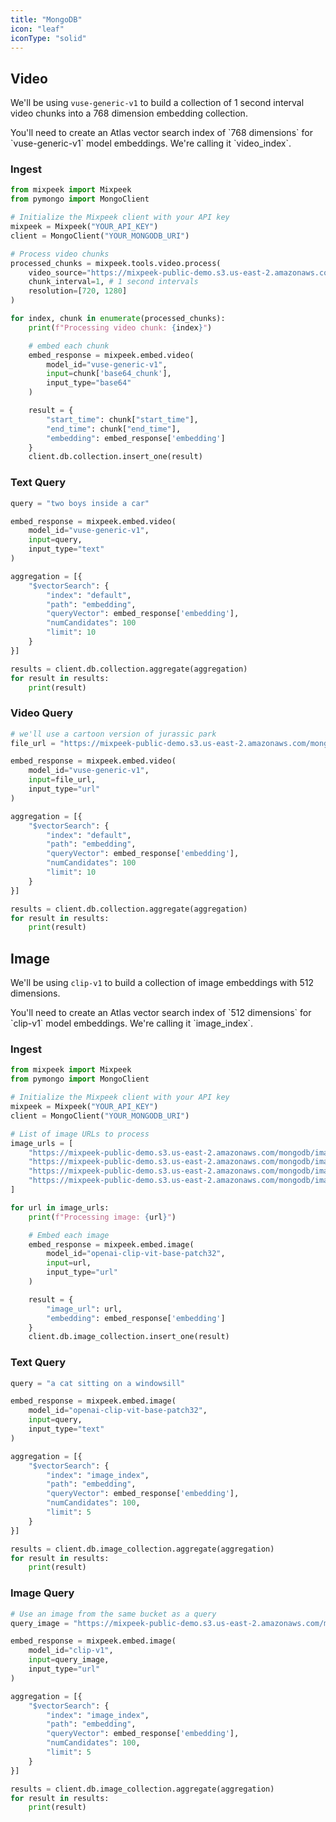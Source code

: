 ```yaml
---
title: "MongoDB"
icon: "leaf"
iconType: "solid"
---
```


## Video

We'll be using `vuse-generic-v1` to build a collection of 1 second interval video chunks into a 768 dimension embedding collection.

<Note>
  You'll need to create an Atlas vector search index of `768 dimensions` for
  `vuse-generic-v1` model embeddings. We're calling it `video_index`.
</Note>

### Ingest

```python
from mixpeek import Mixpeek
from pymongo import MongoClient

# Initialize the Mixpeek client with your API key
mixpeek = Mixpeek("YOUR_API_KEY")
client = MongoClient("YOUR_MONGODB_URI")

# Process video chunks
processed_chunks = mixpeek.tools.video.process(
    video_source="https://mixpeek-public-demo.s3.us-east-2.amazonaws.com/mongodb/Jurassic+Park+(2).mp4",
    chunk_interval=1, # 1 second intervals
    resolution=[720, 1280]
)

for index, chunk in enumerate(processed_chunks):
    print(f"Processing video chunk: {index}")

    # embed each chunk
    embed_response = mixpeek.embed.video(
        model_id="vuse-generic-v1",
        input=chunk['base64_chunk'],
        input_type="base64"
    )

    result = {
        "start_time": chunk["start_time"],
        "end_time": chunk["end_time"],
        "embedding": embed_response['embedding']
    }
    client.db.collection.insert_one(result)
```

### Text Query

```python
query = "two boys inside a car"

embed_response = mixpeek.embed.video(
    model_id="vuse-generic-v1",
    input=query,
    input_type="text"
)

aggregation = [{
    "$vectorSearch": {
        "index": "default",
        "path": "embedding",
        "queryVector": embed_response['embedding'],
        "numCandidates": 100
        "limit": 10
    }
}]

results = client.db.collection.aggregate(aggregation)
for result in results:
    print(result)
```

### Video Query

```python
# we'll use a cartoon version of jurassic park
file_url = "https://mixpeek-public-demo.s3.us-east-2.amazonaws.com/mongodb/rabbit-jurassic.mp4"

embed_response = mixpeek.embed.video(
    model_id="vuse-generic-v1",
    input=file_url,
    input_type="url"
)

aggregation = [{
    "$vectorSearch": {
        "index": "default",
        "path": "embedding",
        "queryVector": embed_response['embedding'],
        "numCandidates": 100
        "limit": 10
    }
}]

results = client.db.collection.aggregate(aggregation)
for result in results:
    print(result)
```

## Image

We'll be using `clip-v1` to build a collection of image embeddings with 512 dimensions.

<Note>
  You'll need to create an Atlas vector search index of `512 dimensions` for
  `clip-v1` model embeddings. We're calling it `image_index`.
</Note>

### Ingest

```python
from mixpeek import Mixpeek
from pymongo import MongoClient

# Initialize the Mixpeek client with your API key
mixpeek = Mixpeek("YOUR_API_KEY")
client = MongoClient("YOUR_MONGODB_URI")

# List of image URLs to process
image_urls = [
    "https://mixpeek-public-demo.s3.us-east-2.amazonaws.com/mongodb/image1.jpg",
    "https://mixpeek-public-demo.s3.us-east-2.amazonaws.com/mongodb/image2.jpg",
    "https://mixpeek-public-demo.s3.us-east-2.amazonaws.com/mongodb/image3.jpg",
    "https://mixpeek-public-demo.s3.us-east-2.amazonaws.com/mongodb/image4.jpg"
]

for url in image_urls:
    print(f"Processing image: {url}")

    # Embed each image
    embed_response = mixpeek.embed.image(
        model_id="openai-clip-vit-base-patch32",
        input=url,
        input_type="url"
    )

    result = {
        "image_url": url,
        "embedding": embed_response['embedding']
    }
    client.db.image_collection.insert_one(result)
```

### Text Query

```python
query = "a cat sitting on a windowsill"

embed_response = mixpeek.embed.image(
    model_id="openai-clip-vit-base-patch32",
    input=query,
    input_type="text"
)

aggregation = [{
    "$vectorSearch": {
        "index": "image_index",
        "path": "embedding",
        "queryVector": embed_response['embedding'],
        "numCandidates": 100,
        "limit": 5
    }
}]

results = client.db.image_collection.aggregate(aggregation)
for result in results:
    print(result)
```

### Image Query

```python
# Use an image from the same bucket as a query
query_image = "https://mixpeek-public-demo.s3.us-east-2.amazonaws.com/mongodb/query_image.jpg"

embed_response = mixpeek.embed.image(
    model_id="clip-v1",
    input=query_image,
    input_type="url"
)

aggregation = [{
    "$vectorSearch": {
        "index": "image_index",
        "path": "embedding",
        "queryVector": embed_response['embedding'],
        "numCandidates": 100,
        "limit": 5
    }
}]

results = client.db.image_collection.aggregate(aggregation)
for result in results:
    print(result)
```
